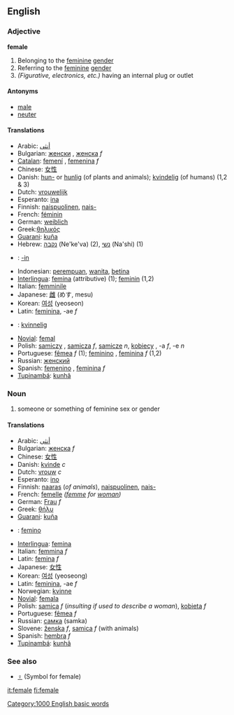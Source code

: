 {{wikipedia}}
==English==
===Adjective===
'''female''' {{notcomp}}

# Belonging to the [[feminine]] [[gender]]
# Referring to the [[feminine]] [[gender]]
#''(Figurative, electronics, etc.)'' having an internal plug or outlet

====Antonyms====
*[[male]]
*[[neuter]]

====Translations====
*Arabic: [[أنثى]]
*Bulgarian: [[женски]] {{m}}, [[женска]] ''f''
*[[Catalan]]: [[femení]] {{m}}, [[femenina]] ''f''
*Chinese: [[女性]]
*Danish: [[hun-]] or [[hunlig]] (of plants and animals); [[kvindelig]] (of humans) (1,2 & 3)
*Dutch: [[vrouwelijk]]
*Esperanto: [[ina]]
*Finnish: [[naispuolinen]], [[naispuolinen|nais-]]
*French: [[féminin]]
*German: [[weiblich]]
*Greek:[[θηλικός]]
*[[Guarani]]: [[kuña]]
*Hebrew: [[נקבה]] (Ne'ke'va) (2), [[נשי]] (Na'shi) (1)
*{{io}}: [[-in]]
*Indonesian: [[perempuan]], [[wanita]], [[betina]]
*[[Interlingua]]: [[femina]] (attributive) (1); [[feminin]] (1,2)
*Italian: [[femminile]]
*Japanese: [[雌]] (めす, mesu)
*Korean: [[여성]] (yeoseon)
*Latin: [[feminina]], -ae  ''f''
*{{no}}: [[kvinnelig]]
*[[Novial]]: [[femal]]
*Polish: [[samiczy]] {{m}}, [[samicza]] ''f'', [[samicze]] ''n'', [[kobiecy]] {{m}}, -a ''f'', -e ''n''
*Portuguese: [[fêmea]] ''f'' (1); [[feminino]] {{m}}, [[feminina]] ''f'' (1,2)
*Russian: [[женский]]
*Spanish: [[femenino]] {{m}}, [[feminina]] ''f''
*[[Tupinambá]]: [[kunhã]]

===Noun===
{{en-noun-reg}}

# someone or something of feminine sex or gender

====Translations====
*Arabic: [[أنثى]]
*Bulgarian: [[женска]] ''f''
*Chinese: [[女性]]
*Danish: [[kvinde]] ''c''
*Dutch: [[vrouw]] ''c''
*Esperanto: [[ino]]
*Finnish: [[naaras]] (''of animals''), [[naispuolinen]], [[naispuolinen|nais-]] 
*French: [[femelle]] ''([[femme]] for [[woman]])''
*German: [[Frau]] ''f''
*Greek: [[θήλυ]]
*[[Guarani]]: [[kuña]]
*{{io}}: [[femino]]
*[[Interlingua]]: [[femina]]
*Italian: [[femmina]] ''f''
*Latin: [[femina]] ''f''
*Japanese: [[女性]]
*Korean: [[여성]] (yeoseong)
*Latin: [[feminina]], -ae ''f''
*Norwegian: [[kvinne]]
*[[Novial]]: [[femala]]
*Polish: [[samica]] ''f'' (''insulting if used to describe a woman''), [[kobieta]] ''f''
*Portuguese: [[fêmea]] ''f''
*Russian: [[самка]] (samka)
*Slovene: [[ženska]] ''f'', [[samica]] ''f'' (with animals)
*Spanish: [[hembra]] ''f''
*[[Tupinambá]]: [[kunhã]]

===See also===
*[[♀]] (Symbol for female)
[[Category:1000 English basic words]]

[[it:female]]
[[fi:female]]